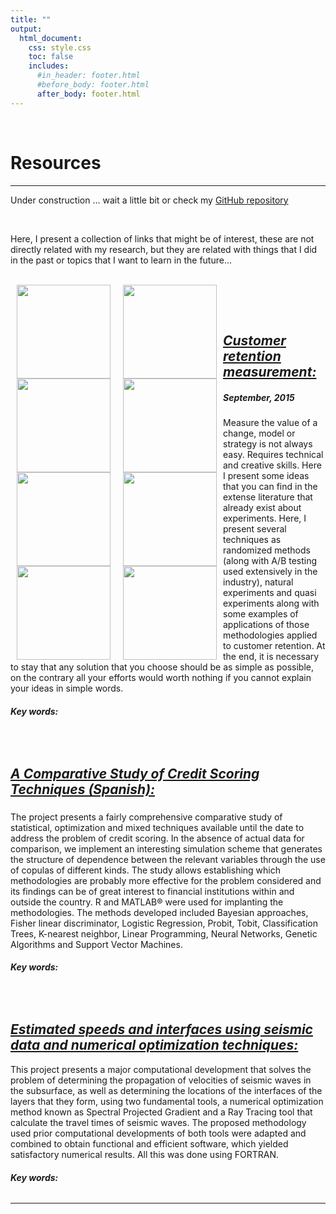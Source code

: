 ```yaml
---
title: ""
output: 
  html_document:
    css: style.css
    toc: false
    includes:
      #in_header: footer.html
      #before_body: footer.html
      after_body: footer.html
---
```


&nbsp;
&nbsp;
<left> <h1> <strong> Resources </strong></h1> </left>

---

<p> Under construction ... wait a little bit or check my [GitHub repository](https://github.com/erikapat)</p>

&nbsp;

Here, I present a collection of links that might be of interest, these are not directly related with my research, but they are related with things that I did in the past or topics that I want to learn in the future... 


<!-- block -->
<div class = "row">
<div class = "col-md-2">

&nbsp;
&nbsp;
<div><img src="images/mes.png" width="150px" heigth="300px" hspace="10px" align="left"></div>


<div><img src="images/book.png" width="150px" heigth="300px" hspace="10px" align="left"></div>
<div><img src="images/book.png" width="150px" heigth="300px" hspace="10px" align="left"></div>
<div><img src="images/book.png" width="150px" heigth="300px" hspace="10px" align="left"></div>
<div><img src="images/rn.png" width="150px" heigth="300px" hspace="10px" align="left"></div>

&nbsp;
<div><img src="images/book.png" width="150px" heigth="300px" hspace="10px" align="left"></div>
<div><img src="images/book.png" width="150px" heigth="300px" hspace="10px" align="left"></div>
<div><img src="images/opt.png" width="150px" heigth="300px" hspace="10px" align="left"></div>


</div>
<div class = "col-md-10">

&nbsp;

<h2><strong><i>[Customer retention measurement:](http://www.slideshare.net/ErikaGomesGonalves/customer-retention-measurement?ref=http://www.slideshare.net/ErikaGomesGonalves/slideshelf) </i></strong></h2> 

<h5><i> September, 2015 </i></h5>
<p> Measure the value of a change, model or strategy is not always easy. Requires technical and creative skills. Here I present some ideas that you can find in the extense literature that already exist about experiments. Here, I present several techniques as randomized methods (along with A/B testing used extensively in the industry), natural experiments and quasi experiments along with some examples of applications of those methodologies applied to customer retention. At the end, it is necessary to stay that any solution that you choose should be as simple as possible, on the contrary all your efforts would worth nothing if you cannot explain your ideas in simple words.   </p>
 </p>

 <h6><i>**Key words: **</i></h6>
 
&nbsp;

<!-- block --> <!-- block --> <!-- block --> <!-- block --> <!-- block --> <!-- block --> <!-- block --> <!-- block --> <!-- block --><!-- block -->


<h2><strong><i>[A Comparative Study of Credit Scoring Techniques (Spanish):](http://www.bib.usb.ve/tesis/000149741.pdf) </i></strong></h2> 

<h5><i> </i></h5>

<p> The project presents a fairly comprehensive comparative study of statistical, optimization and mixed techniques available until the date to address the problem of credit scoring. In the absence of actual data for comparison, we implement an interesting simulation scheme that generates the structure of dependence between the relevant variables through the use of copulas of different kinds. The study allows establishing which methodologies are probably more effective for the problem considered and its findings can be of great interest to financial institutions within and outside the country. R and MATLAB® were used for implanting the methodologies. The methods developed included Bayesian approaches, Fisher linear discriminator, Logistic Regression, Probit, Tobit, Classification Trees, K-nearest neighbor, Linear Programming, Neural Networks, Genetic Algorithms and Support Vector Machines.   </p>
 </p>
 
  <h6><i>**Key words: **</i></h6>
 
&nbsp;

 <!-- block -->
 


 <h2><strong><i>[Estimated speeds and interfaces using seismic data and numerical optimization techniques:](https://github.com/erikapat/optimizador/blob/master/libro-tesis.PDF) </i></strong></h2> 

<p> This project presents a major computational development that solves the problem of determining the propagation of velocities of seismic waves in the subsurface, as well as determining the locations of the interfaces of the layers that they form, using two fundamental tools, a numerical optimization method known as Spectral Projected Gradient and a Ray Tracing tool that calculate the travel times of seismic waves. The proposed methodology used prior computational developments of both tools were adapted and combined to obtain functional and efficient software, which yielded satisfactory numerical results. All this was done using FORTRAN.  </p>
 </p>

  <h6><i>**Key words: **</i></h6>



---
